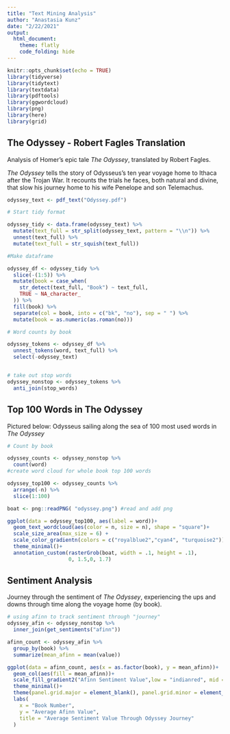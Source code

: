 ```yaml
---
title: "Text Mining Analysis"
author: "Anastasia Kunz"
date: "2/22/2021"
output:
  html_document:
    theme: flatly
    code_folding: hide
---
```


```r
knitr::opts_chunk$set(echo = TRUE)
library(tidyverse)
library(tidytext)
library(textdata)
library(pdftools)
library(ggwordcloud)
library(png)
library(here)
library(grid)
```

## The Odyssey - Robert Fagles Translation

Analysis of Homer's epic tale *The Odyssey*, translated by Robert Fagles.

*The Odyssey* tells the story of Odysseus's ten year voyage home to Ithaca after the Trojan War. It recounts the trials he faces, both natural and divine, that slow his journey home to his wife Penelope and son Telemachus. 

```r
odyssey_text <- pdf_text("Odyssey.pdf")

# Start tidy format

odyssey_tidy <- data.frame(odyssey_text) %>% 
  mutate(text_full = str_split(odyssey_text, pattern = "\\n")) %>% 
  unnest(text_full) %>% 
  mutate(text_full = str_squish(text_full))

#Make dataframe

odyssey_df <- odyssey_tidy %>% 
  slice(-(1:5)) %>% 
  mutate(book = case_when(
    str_detect(text_full, "Book") ~ text_full,
    TRUE ~ NA_character_
  )) %>% 
  fill(book) %>% 
  separate(col = book, into = c("bk", "no"), sep = " ") %>% 
  mutate(book = as.numeric(as.roman(no)))

# Word counts by book

odyssey_tokens <- odyssey_df %>% 
  unnest_tokens(word, text_full) %>% 
  select(-odyssey_text)



```

```r
# take out stop words
odyssey_nonstop <- odyssey_tokens %>% 
  anti_join(stop_words)
```


## Top 100 Words in The Odyssey

Pictured below: Odysseus sailing along the sea of 100 most used words in *The Odyssey*

```r
# Count by book

odyssey_counts <- odyssey_nonstop %>% 
  count(word)
#create word cloud for whole book top 100 words

odyssey_top100 <- odyssey_counts %>% 
  arrange(-n) %>% 
  slice(1:100)

boat <- png::readPNG( "odyssey.png") #read and add png

ggplot(data = odyssey_top100, aes(label = word))+
  geom_text_wordcloud(aes(color = n, size = n), shape = "square")+
  scale_size_area(max_size = 6) +
  scale_color_gradientn(colors = c("royalblue2","cyan4", "turquoise2"))+
  theme_minimal()+
  annotation_custom(rasterGrob(boat, width = .1, height = .1),
                    0, 1.5,0, 1.7)

```



## Sentiment Analysis

Journey through the sentiment of *The Odyssey*, experiencing the ups and downs through time along the voyage home (by book).

```r
# using afinn to track sentiment through "journey"
odyssey_afin <- odyssey_nonstop %>% 
  inner_join(get_sentiments("afinn"))

```

```r


afinn_count <- odyssey_afin %>% 
  group_by(book) %>% 
  summarize(mean_afinn = mean(value))

ggplot(data = afinn_count, aes(x = as.factor(book), y = mean_afinn))+
  geom_col(aes(fill = mean_afinn))+
  scale_fill_gradient2("Afinn Sentiment Value",low = "indianred", mid = "purple3", high = "navyblue", midpoint = 0,)+
  theme_minimal()+
  theme(panel.grid.major = element_blank(), panel.grid.minor = element_blank())+
  labs(
    x = "Book Number",
    y = "Average Afinn Value",
    title = "Average Sentiment Value Through Odyssey Journey"
  )

```







